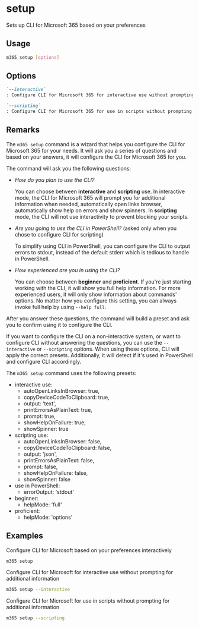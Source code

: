 
# setup

Sets up CLI for Microsoft 365 based on your preferences

## Usage

```sh
m365 setup [options]
```

## Options

```md definition-list
`--interactive`
: Configure CLI for Microsoft 365 for interactive use without prompting for additional information

`--scripting`
: Configure CLI for Microsoft 365 for use in scripts without prompting for additional information
```

<Global />

## Remarks

The `m365 setup` command is a wizard that helps you configure the CLI for Microsoft 365 for your needs. It will ask you a series of questions and based on your answers, it will configure the CLI for Microsoft 365 for you.

The command will ask you the following questions:

- _How do you plan to use the CLI?_

  You can choose between **interactive** and **scripting** use. In interactive mode, the CLI for Microsoft 365 will prompt you for additional information when needed, automatically open links browser, automatically show help on errors and show spinners. In **scripting** mode, the CLI will not use interactivity to prevent blocking your scripts.

- _Are you going to use the CLI in PowerShell?_ (asked only when you chose to configure CLI for scripting)

  To simplify using CLI in PowerShell, you can configure the CLI to output errors to stdout, instead of the default stderr which is tedious to handle in PowerShell.

- _How experienced are you in using the CLI?_

  You can choose between **beginner** and **proficient**. If you're just starting working with the CLI, it will show you full help information. For more experienced users, it will only show information about commands' options. No matter how you configure this setting, you can always invoke full help by using `--help full`.

After you answer these questions, the command will build a preset and ask you to confirm using it to configure the CLI.

If you want to configure the CLI on a non-interactive system, or want to configure CLI without answering the questions, you can use the `--interactive` or `--scripting` options. When using these options, CLI will apply the correct presets. Additionally, it will detect if it's used in PowerShell and configure CLI accordingly.

The `m365 setup` command uses the following presets:

- interactive use:
  - autoOpenLinksInBrowser: true,
  - copyDeviceCodeToClipboard: true,
  - output: 'text',
  - printErrorsAsPlainText: true,
  - prompt: true,
  - showHelpOnFailure: true,
  - showSpinner: true
- scripting use:
  - autoOpenLinksInBrowser: false,
  - copyDeviceCodeToClipboard: false,
  - output: 'json',
  - printErrorsAsPlainText: false,
  - prompt: false,
  - showHelpOnFailure: false,
  - showSpinner: false
- use in PowerShell:
  - errorOutput: 'stdout'
- beginner:
  - helpMode: 'full'
- proficient:
  - helpMode: 'options'

## Examples

Configure CLI for Microsoft based on your preferences interactively

```sh
m365 setup
```

Configure CLI for Microsoft for interactive use without prompting for additional information

```sh
m365 setup --interactive
```

Configure CLI for Microsoft for use in scripts without prompting for additional information

```sh
m365 setup --scripting
```
